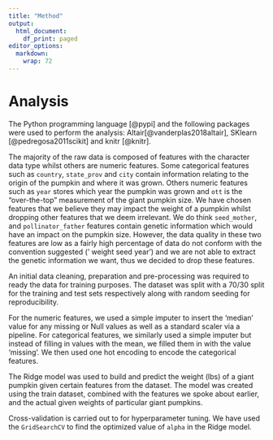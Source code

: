 ```yaml
---
title: "Method"
output:
  html_document:
    df_print: paged
editor_options:
  markdown:
    wrap: 72
---
```


# Analysis

The Python programming language [@pypi] and the following packages were used to perform the analysis: Altair[@vanderplas2018altair], SKlearn [@pedregosa2011scikit] and knitr [@knitr]. 

The majority of the raw data is composed of features with the character
data type whilst others are numeric features. Some categorical features
such as `country`, `state_prov` and `city` contain information relating
to the origin of the pumpkin and where it was grown. Others numeric
features such as `year` stores which year the pumpkin was grown and
`ott` is the "over-the-top" measurement of the giant pumpkin size. We
have chosen features that we believe they may impact the weight of a
pumpkin whilst dropping other features that we deem irrelevant. We do
think `seed_mother`, and `pollinator_father` features contain genetic
information which would have an impact on the pumpkin size. However, the
data quality in these two features are low as a fairly high percentage
of data do not conform with the convention suggested (' weight seed
year') and we are not able to extract the genetic information we want,
thus we decided to drop these features.

An initial data cleaning, preparation and pre-processing was required to
ready the data for training purposes. The dataset was split with a 70/30
split for the training and test sets respectively along with random
seeding for reproducibility.

For the numeric features, we used a simple imputer to insert the 'median'
value for any missing or Null values as well as a standard scaler via a
pipeline. For categorical features, we similarly used a simple imputer
but instead of filling in values with the mean, we filled them in with
the value 'missing'. We then used one hot encoding to encode the
categorical features.

The Ridge model was used to build and predict the weight (lbs) of a
giant pumpkin given certain features from the dataset. The model was
created using the train dataset, combined with the features we spoke
about earlier, and the actual given weights of particular giant
pumpkins.

Cross-validation is carried out to for hyperparameter tuning. We have
used the `GridSearchCV` to find the optimized value of `alpha` in the
Ridge model.
